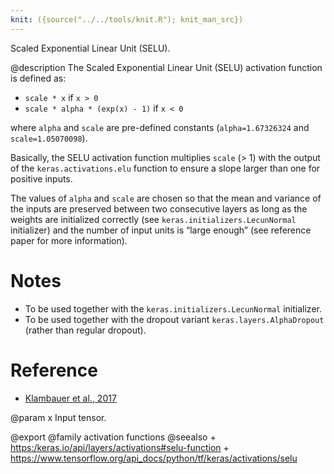 ```yaml
---
knit: ({source("../../tools/knit.R"); knit_man_src})
---
```

Scaled Exponential Linear Unit (SELU).

@description
The Scaled Exponential Linear Unit (SELU) activation function is defined as:

- `scale * x` if `x > 0`
- `scale * alpha * (exp(x) - 1)` if `x < 0`

where `alpha` and `scale` are pre-defined constants
(`alpha=1.67326324` and `scale=1.05070098`).

Basically, the SELU activation function multiplies `scale` (> 1) with the
output of the `keras.activations.elu` function to ensure a slope larger
than one for positive inputs.

The values of `alpha` and `scale` are
chosen so that the mean and variance of the inputs are preserved
between two consecutive layers as long as the weights are initialized
correctly (see `keras.initializers.LecunNormal` initializer)
and the number of input units is "large enough"
(see reference paper for more information).

# Notes
- To be used together with the
    `keras.initializers.LecunNormal` initializer.
- To be used together with the dropout variant
    `keras.layers.AlphaDropout` (rather than regular dropout).

# Reference
- [Klambauer et al., 2017](https://arxiv.org/abs/1706.02515)

@param x Input tensor.

@export
@family activation functions
@seealso
+ <https:/keras.io/api/layers/activations#selu-function>
+ <https://www.tensorflow.org/api_docs/python/tf/keras/activations/selu>
